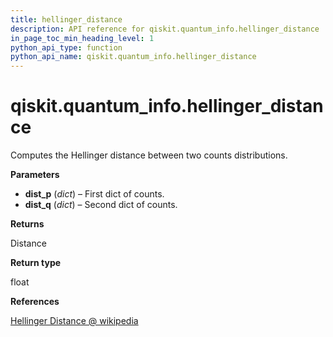 ```yaml
---
title: hellinger_distance
description: API reference for qiskit.quantum_info.hellinger_distance
in_page_toc_min_heading_level: 1
python_api_type: function
python_api_name: qiskit.quantum_info.hellinger_distance
---
```


<span id="qiskit-quantum-info-hellinger-distance" />

# qiskit.quantum\_info.hellinger\_distance

<Function id="qiskit.quantum_info.hellinger_distance" isDedicatedPage={true} github="https://github.com/qiskit/qiskit/tree/stable/0.17/qiskit/quantum_info/analysis/distance.py" signature="hellinger_distance(dist_p, dist_q)">
  Computes the Hellinger distance between two counts distributions.

  **Parameters**

  *   **dist\_p** (*dict*) – First dict of counts.
  *   **dist\_q** (*dict*) – Second dict of counts.

  **Returns**

  Distance

  **Return type**

  float

  **References**

  [Hellinger Distance @ wikipedia](https://en.wikipedia.org/wiki/Hellinger_distance)
</Function>

